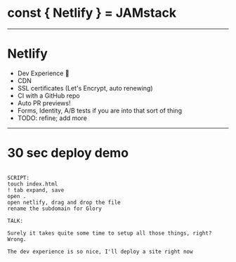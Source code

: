 # const { Netlify } = JAMstack

---

# Netlify

- Dev Experience 💜
- CDN
- SSL certificates (Let's Encrypt, auto renewing)
- CI with a GitHub repo
- Auto PR previews!
- Forms, Identity, A/B tests if you are into that sort of thing
- TODO: refine; add more

---

# 30 sec deploy demo

```notes

SCRIPT:
touch index.html
! tab expand, save
open .
open netlify, drag and drop the file
rename the subdomain for Glory

TALK:

Surely it takes quite some time to setup all those things, right? Wrong.

The dev experience is so nice, I'll deploy a site right now

```
